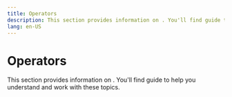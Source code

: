 ```yaml
---
title: Operators
description: This section provides information on . You'll find guide to help you understand and work with these topics.
lang: en-US
---
```



# Operators

This section provides information on . You'll find guide to help you understand and work with these topics.

<Cards>
  <Card title="Features" href="/stack/operators/features" />
</Cards>